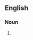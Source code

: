 {{also|détournements}}

==English==

===Noun===
{{head|en|noun form}}

# {{plural of|detournement|lang=en}}